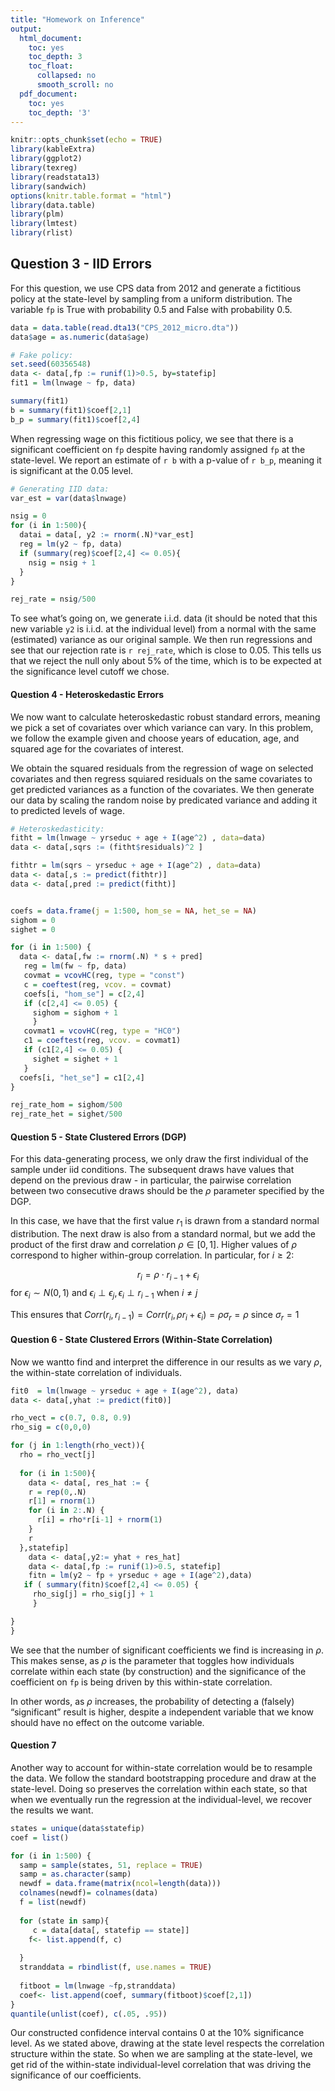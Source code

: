 ```yaml
---
title: "Homework on Inference"
output:
  html_document:
    toc: yes
    toc_depth: 3
    toc_float:
      collapsed: no
      smooth_scroll: no
  pdf_document:
    toc: yes
    toc_depth: '3'
---
```


```r
knitr::opts_chunk$set(echo = TRUE)
library(kableExtra)
library(ggplot2)
library(texreg)
library(readstata13)
library(sandwich)
options(knitr.table.format = "html") 
library(data.table)
library(plm)
library(lmtest)
library(rlist)
```


## Question 3 - IID Errors
For this question, we use CPS data from 2012 and generate a fictitious policy at the state-level by sampling from a uniform distribution. The variable `fp` is True with probability 0.5 and False with probability 0.5. 


```r
data = data.table(read.dta13("CPS_2012_micro.dta"))
data$age = as.numeric(data$age)

# Fake policy:
set.seed(60356548) 
data <- data[,fp := runif(1)>0.5, by=statefip]
fit1 = lm(lnwage ~ fp, data)

summary(fit1)
b = summary(fit1)$coef[2,1]
b_p = summary(fit1)$coef[2,4]
```

When regressing wage on this fictitious policy, we see that there is a significant coefficient on `fp` despite having randomly assigned `fp` at the state-level. We report an estimate of `r b` with a p-value of `r b_p`, meaning it is significant at the $0.05$ level. 

```r
# Generating IID data:
var_est = var(data$lnwage)

nsig = 0
for (i in 1:500){
  datai = data[, y2 := rnorm(.N)*var_est]
  reg = lm(y2 ~ fp, data)
  if (summary(reg)$coef[2,4] <= 0.05){
    nsig = nsig + 1
  }
}

rej_rate = nsig/500
```

To see what's going on, we generate i.i.d. data (it should be noted that this new variable `y2` is i.i.d. at the individual level) from a normal with the same (estimated) variance as our original sample. We then run regressions and see that our rejection rate is `r rej_rate`, which is close to $0.05$. This tells us that we reject the null only about $5\%$ of the time, which is to be expected at the significance level cutoff we chose. 

#### Question 4 - Heteroskedastic Errors

We now want to calculate heteroskedastic robust standard errors, meaning we pick a set of covariates over which variance can vary. In this problem, we follow the example given and choose years of education, age, and squared age for the covariates of interest. 

We obtain the squared residuals from the regression of wage on selected covariates and then regress squiared residuals on the same covariates to get predicted variances as a function of the covariates. We then generate our data by scaling the random noise by predicated variance and adding it to predicted levels of wage. 

<!-- We are currently finding that everything is significant, we think this is because our value of n is so large that are std error is small. We do find the the heterskedastic assumption deceseases our std error and this make it so we get smaller numbers and are more significant. Ask lamadon in class tomorrow -->

```r
# Heteroskedasticity:
fitht = lm(lnwage ~ yrseduc + age + I(age^2) , data=data)
data <- data[,sqrs := (fitht$residuals)^2 ]

fithtr = lm(sqrs ~ yrseduc + age + I(age^2) , data=data)
data <- data[,s := predict(fithtr)]
data <- data[,pred := predict(fitht)]


coefs = data.frame(j = 1:500, hom_se = NA, het_se = NA)
sighom = 0
sighet = 0

for (i in 1:500) { 
  data <- data[,fw := rnorm(.N) * s + pred]
   reg = lm(fw ~ fp, data)
   covmat = vcovHC(reg, type = "const")
   c = coeftest(reg, vcov. = covmat)
   coefs[i, "hom_se"] = c[2,4]
   if (c[2,4] <= 0.05) { 
     sighom = sighom + 1
     } 
   covmat1 = vcovHC(reg, type = "HC0")
   c1 = coeftest(reg, vcov. = covmat1)
   if (c1[2,4] <= 0.05) { 
     sighet = sighet + 1
   } 
  coefs[i, "het_se"] = c1[2,4]
}

rej_rate_hom = sighom/500
rej_rate_het = sighet/500

```

<!-- analyze the significance 


finish writing once code runs --> 

#### Question 5 - State Clustered Errors (DGP)

For this data-generating process, we only draw the first individual of the sample under iid conditions. The subsequent draws have values that depend on the previous draw - in particular, the pairwise correlation between two consecutive draws should be the $\rho$ parameter specified by the DGP. 

In this case, we have that the first value $r_1$ is drawn from a standard normal distribution. The next draw is also from a standard normal, but we add the product of the first draw and correlation $\rho \in [0,1]$. Higher values of $\rho$ correspond to higher within-group correlation. In particular, for $i \geq 2$:

$$r_i = \rho \cdot r_{i-1} + \epsilon_{i}$$ for $\epsilon_i \sim N(0,1)$ and $\epsilon_i \perp \epsilon_j, \epsilon_i \perp r_{i-1}$ when $i \neq j$ 

This ensures that $Corr(r_i, r_{i-1}) = Corr(r_i, \rho r_i + \epsilon_i) = \rho \sigma_r = \rho$ since $\sigma_r = 1$

#### Question 6 - State Clustered Errors (Within-State Correlation)

Now we wantto find and interpret the difference in our results as we vary $\rho$, the within-state correlation of individuals. 

```r
fit0  = lm(lnwage ~ yrseduc + age + I(age^2), data)
data <- data[,yhat := predict(fit0)]

rho_vect = c(0.7, 0.8, 0.9)
rho_sig = c(0,0,0)

for (j in 1:length(rho_vect)){
  rho = rho_vect[j]
  
  for (i in 1:500){
    data <- data[, res_hat := {
    r = rep(0,.N)
    r[1] = rnorm(1)
    for (i in 2:.N) {
      r[i] = rho*r[i-1] + rnorm(1)
    }
    r
  },statefip]
    data <- data[,y2:= yhat + res_hat]
    data <- data[,fp := runif(1)>0.5, statefip]
    fitn = lm(y2 ~ fp + yrseduc + age + I(age^2),data)
   if ( summary(fitn)$coef[2,4] <= 0.05) { 
     rho_sig[j] = rho_sig[j] + 1 
     } 

}
}
```

We see that the number of significant coefficients we find is increasing in $\rho$. This makes sense, as $\rho$ is the parameter that toggles how individuals correlate within each state (by construction) and the significance of the coefficient on `fp` is being driven by this within-state correlation. 

In other words, as $\rho$ increases, the probability of detecting a (falsely) "significant" result is higher, despite a independent variable that we know should have no effect on the outcome variable. 

#### Question 7 
Another way to account for within-state correlation would be to resample the data. We follow the standard bootstrapping procedure and draw at the state-level. Doing so preserves the correlation within each state, so that when we eventually run the regression at the individual-level, we recover the results we want. 

```r
states = unique(data$statefip)
coef = list()

for (i in 1:500) {
  samp = sample(states, 51, replace = TRUE)
  samp = as.character(samp)
  newdf = data.frame(matrix(ncol=length(data)))
  colnames(newdf)= colnames(data)
  f = list(newdf)
  
  for (state in samp){
     c = data[data[, statefip == state]]
    f<- list.append(f, c)
     
  }
  stranddata = rbindlist(f, use.names = TRUE)
  
  fitboot = lm(lnwage ~fp,stranddata)
  coef<- list.append(coef, summary(fitboot)$coef[2,1])
}
quantile(unlist(coef), c(.05, .95))

```

Our constructed confidence interval contains 0 at the $10\%$ significance level. As we stated above, drawing at the state level respects the correlation structure within the state. So when we are sampling at the state-level, we get rid of the within-state individual-level correlation that was driving the significance of our coefficients.

<!-- might be good to explain this more carefully; i'm not sure i completely understand why drawing at the state level gets rid of the effect we see in fp -->

